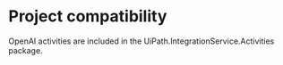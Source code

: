 ﻿# Project compatibility

OpenAI activities are included in the UiPath.IntegrationService.Activities
            package.




|  |
| ---
